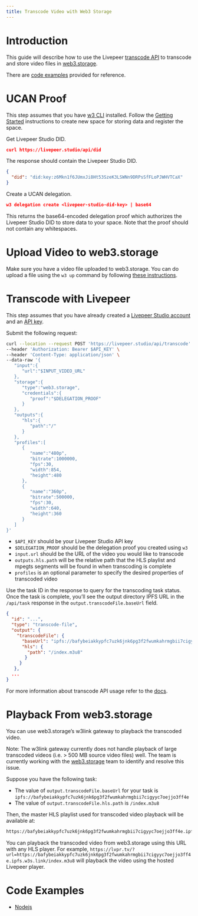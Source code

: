 ```yaml
---
title: Transcode Video with Web3 Storage
---
```


# Introduction

This guide will describe how to use the Livepeer [transcode API](/reference/api/transcode-video) to transcode and store video files in [web3.storage](http://web3.storage).

There are [code examples](#code-examples) provided for reference.

# UCAN Proof

This step assumes that you have [w3 CLI](https://github.com/web3-storage/w3cli) installed. Follow the [Getting Started](https://github.com/web3-storage/w3cli#getting-started) instructions to create new space for storing data and register the space.

Get Livepeer Studio DID.

```json
curl https://livepeer.studio/api/did
```

The response should contain the Livepeer Studio DID.

```json
{
  "did": "did:key:z6Mkn1f6JUmxJi8Ht53SzeK3LSWNn9DRPsSfFLoPJWHVTCaX"
}
```

Create a UCAN delegation.

```json
w3 delegation create <livepeer-studio-did-key> | base64
```

This returns the base64-encoded delegation proof which authorizes the Livepeer Studio DID to store data to your space. Note that the proof should not contain any whitespaces.

# Upload Video to web3.storage

Make sure you have a video file uploaded to web3.storage. You can do upload a file using the `w3 up` command by following [these instructions](https://github.com/web3-storage/w3cli#w3-up-path-path).

# Transcode with Livepeer

This step assumes that you have already created a [Livepeer Studio account](https://livepeer.studio/) and an [API key](https://docs.livepeer.org/guides/developing/quickstart).

Submit the following request:

```bash
curl --location --request POST 'https://livepeer.studio/api/transcode' \
--header 'Authorization: Bearer $API_KEY' \
--header 'Content-Type: application/json' \
--data-raw '{
   "input":{
      "url":"$INPUT_VIDEO_URL"
   },
   "storage":{
      "type":"web3.storage",
      "credentials":{
         "proof":"$DELEGATION_PROOF"
      }
   },
   "outputs":{
      "hls":{
         "path":"/"
      }
   },
   "profiles":[
      {
         "name":"480p",
         "bitrate":1000000,
         "fps":30,
         "width":854,
         "height":480
      },
      {
         "name":"360p",
         "bitrate":500000,
         "fps":30,
         "width":640,
         "height":360
      }
   ]
}'
```

- `$API_KEY` should be your Livepeer Studio API key
- `$DELEGATION_PROOF` should be the delegation proof you created using `w3`
- `input.url` should be the URL of the video you would like to transcode
- `outputs.hls.path` will be the relative path that the HLS playlist and mpegts segments will be found in when transcoding is complete
- `profiles` is an optional parameter to specify the desired properties of transcoded video

Use the task ID in the response to query for the transcoding task status. Once the task is complete, you’ll see the output directory IPFS URL in the `/api/task` response in the `output.transcodeFile.baseUrl` field.

```json
{
  "id": "...",
  "type": "transcode-file",
  "output": {
    "transcodeFile": {
      "baseUrl": "ipfs://bafybeiakkypfc7uzk6jnk6pg3f2fwumkahrmgbii7cigyyc7oejjo3ff4e",
      "hls": {
        "path": "/index.m3u8"
       }
     }
   },
  ...
}
```

For more information about transcode API usage refer to the [docs](/reference/api/transcode-video).

# Playback From web3.storage

You can use web3.storage’s w3link gateway to playback the transcoded video.

Note: The w3link gateway currently does not handle playback of large transcoded videos (i.e. > 500 MB source video files) well. The team is currently working with the [web3.storage](http://web3.storage) team to identify and resolve this issue.

Suppose you have the following task:

- The value of `output.transcodeFile.baseUrl` for your task is `ipfs://bafybeiakkypfc7uzk6jnk6pg3f2fwumkahrmgbii7cigyyc7oejjo3ff4e`
- The value of `output.transcodeFile.hls.path` is `/index.m3u8`

Then, the master HLS playlist used for transcoded video playback will be available at:

```bash
https://bafybeiakkypfc7uzk6jnk6pg3f2fwumkahrmgbii7cigyyc7oejjo3ff4e.ipfs.w3s.link/index.m3u8
```

You can playback the transcoded video from web3.storage using this URL with any HLS player. For example, `https://lvpr.tv/?url=https://bafybeiakkypfc7uzk6jnk6pg3f2fwumkahrmgbii7cigyyc7oejjo3ff4e.ipfs.w3s.link/index.m3u8` will playback the video using the hosted Livepeer player.

# Code Examples

- [Nodejs](https://github.com/livepeer/web3storage-livepeer-nodejs-example)